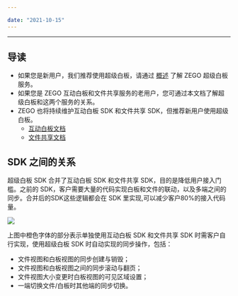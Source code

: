 ```yaml
---

date: "2021-10-15"
---
```


<Title>超级白板和互动白板和文件共享是什么关系？</Title>


---
## 导读

- 如果您是新用户，我们推荐使用超级白板，请通过 [概述](/super-board-ios/product-desc/overview) 了解 ZEGO 超级白板服务。
- 如果您是 ZEGO 互动白板和文件共享服务的老用户，您可通过本文档了解超级白板和这两个服务的关系。
- ZEGO 也将持续维护互动白板 SDK 和文件共享 SDK，但推荐新用户使用超级白板。
    - [互动白板文档](https://doc-zh.zego.im/article/4395)
    - [文件共享文档](https://doc-zh.zego.im/article/4400)

## SDK 之间的关系

超级白板 SDK 合并了互动白板 SDK 和文件共享 SDK，目的是降低用户接入门槛。之前的 SDK，客户需要大量的代码实现白板和文件的联动，以及多端之间的同步。合并后的SDK这些逻辑都会在 SDK 里实现,可以减少客户80%的接入代码量。

<Frame width="512" height="auto" caption=""><Frame width="512" height="auto" caption=""><img src="https://doc-media.zego.im/sdk-doc/Pics/WhiteboardView/superboard_sync.png" /></Frame></Frame>

上图中橙色字体的部分表示单独使用互动白板 SDK 和文件共享 SDK 时需客户自行实现，使用超级白板 SDK 时自动实现的同步操作，包括：

- 文件视图和白板视图的同步创建与销毁；
- 文件视图和白板视图之间的同步滚动与翻页；
- 文件视图大小变更时白板视图的可见区域设置；
- 一端切换文件/白板时其他端的同步切换。

